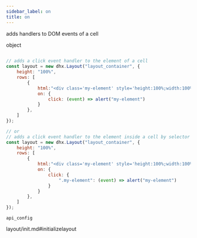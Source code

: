 ```yaml
---
sidebar_label: on
title: on
---
```



          


<Short>
 
adds handlers to DOM events of a cell


</Short>



<Type>
 object


</Type>


~~~js
 
// adds a click event handler to the element of a cell
const layout = new dhx.Layout("layout_container", {
	height: "100%", 
	rows: [
		{ 
			html:"<div class='my-element' style='height:100%;width:100%'></div>", 
			on: {
				click: (event) => alert("my-element")
			}
		},
	]
});

// or
// adds a click event handler to the element inside a cell by selector
const layout = new dhx.Layout("layout_container", {
	height: "100%", 
	rows: [
		{ 
			html:"<div class='my-element' style='height:100%;width:100%'></div>", 
			on: {
				click: {
					".my-element": (event) => alert("my-element")
				}
			}
		},
	]
});


~~~
	api_config

<Descr>
 


</Descr>


 layout/init.md#initializelayout